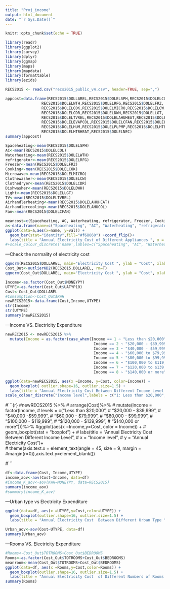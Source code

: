 ---
title: "Proj_income"
output: html_document
date: "`r Sys.Date()`"
---

```{r setup, include=FALSE}
knitr::opts_chunk$set(echo = TRUE)
```


```{r}
library(readr)
library(ggplot2)
library(survey)
library(dplyr)
library(ggmap)
library(maps)
library(mapdata)
library(formattable)
library(ezids)
```

```{r}
RECS2015 <- read.csv("recs2015_public_v4.csv", header=TRUE, sep=",")
```

```{r}
appcost=data.frame(RECS2015$DOLLAREL,RECS2015$DOLELSPH,RECS2015$DOLELCOL,
                RECS2015$DOLELWTH,RECS2015$DOLELRFG,RECS2015$DOLELFRZ,
                RECS2015$DOLELCOK,RECS2015$DOLELMICRO,RECS2015$DOLELCW,
                RECS2015$DOLELCDR,RECS2015$DOLELDWH,RECS2015$DOLELLGT,
                RECS2015$DOLELTVREL,RECS2015$DOLELAHUHEAT,RECS2015$DOLELAHUCOL,
                RECS2015$DOLELEVAPCOL,RECS2015$DOLELCFAN,RECS2015$DOLELDHUM,
                RECS2015$DOLELHUM,RECS2015$DOLELPLPMP,RECS2015$DOLELHTBPMP,
                RECS2015$DOLELHTBHEAT,RECS2015$DOLELNEC)
summary(appcost)
```
```{r}
Spaceheating<-mean(RECS2015$DOLELSPH)
AC<-mean(RECS2015$DOLELCOL)
Waterheating<-mean(RECS2015$DOLELWTH)
refrigerator<-mean(RECS2015$DOLELRFG)
Freezer<-mean(RECS2015$DOLELFRZ)
Cooking<-mean(RECS2015$DOLELCOK)
Microwave<-mean(RECS2015$DOLELMICRO)
Clothewasher<-mean(RECS2015$DOLELCW)
Clothedryer<-mean(RECS2015$DOLELCDR)
Dishwasher<-mean(RECS2015$DOLELDWH)
Light<-mean(RECS2015$DOLELLGT)
TV<-mean(RECS2015$DOLELTVREL)
Airhandlerheating<-mean(RECS2015$DOLELAHUHEAT)
Airhandlercooling<-mean(RECS2015$DOLELAHUCOL)
Fan<-mean(RECS2015$DOLELCFAN)

meancost=c(Spaceheating, AC, Waterheating, refrigerator, Freezer, Cooking, Microwave, Clothewasher, Clothedryer, Dishwasher, Light, TV, Fan)
a<-data.frame(name=c("Spaceheating", "AC", "Waterheating", "refrigerator", "Freezer", "Cooking", "Microwave", "Clothewasher", "Clothedryer","Dishwasher", "Light", "TV", "Fan"), val=meancost)
ggplot(data=a,aes(x=name, y=val)) + 
  geom_bar(stat="identity",fill="#f68060") +coord_flip()+
  labs(title = "Annual Electricity Cost of Different Appliances ", x = "Appliances",y = "Annual Electricity Cost")
#+scale_colour_discrete('name',lables=c("Spaceheating", "AC", "Waterheating", #"refrigerator", "Freezer", "Cooking", "Microwave", "Clothewasher", #"Clothedryer","Dishwasher", "Light", "TV"))
```


---Check the normality of electricity cost

```{r}
qqnorm(RECS2015$DOLLAREL, main="Electricity Cost ", ylab = "Cost", xlab= "")
Cost_Out<-outlierKD2(RECS2015,DOLLAREL, rm=T)
qqnorm(Cost_Out$DOLLAREL, main="Electricity Cost ", ylab = "Cost", xlab= "")
```

```{r}
Income<-as.factor(Cost_Out$MONEYPY)
UTYPE<-as.factor(Cost_Out$UATYP10)
Cost<-Cost_Out$DOLLAREL
#Comsumption<-Cost_Out$KWH
newRECS2015<-data.frame(Cost,Income,UTYPE)
str(Income)
str(UTYPE)
summary(newRECS2015)

```

---Income VS. Electricity Expenditure

```{r}
newREC2015 <- newRECS2015 %>%
  mutate(Income = as.factor(case_when(Income == 1 ~ "Less than $20,000",
                                       Income == 2 ~ "$20,000 - $39,999",
                                       Income == 3 ~ "$40,000 - $59,999",
                                       Income == 4 ~ "$60,000 to $79,999",
                                       Income == 5 ~ "$80,000 to $99,999",
                                       Income == 6 ~ "$100,000 to $119,999",
                                       Income == 7 ~ "$120,000 to $139,999",
                                       Income == 8 ~ "$140,000 or more")))

ggplot(data=newRECS2015, aes(x =Income, y=Cost, color=Income)) + 
  geom_boxplot( outlier.shape=16, outlier.size=1.5) +
  labs(title = "Annual Electricity Cost Between Different Income Level ", x = "Income level",y = "Annual Electricity Cost")+
scale_colour_discrete("Income level",labels = c("1: Less than $20,000","2: $20,000 - $39,999", "3: $40,000 - $59,999", "4: $60,000 - $79,999", "5: $80,000 - $99,999", "6: $100,000 - $119,999", "7: $120,000 - $139,999", "8: $140,000 or more" ))

```


#```{r}
#newRECS2015 %>%
#  arrange(Cost)%>%
#  mutate(Income = factor(Income, 
#                          levels = c("Less than $20,000",
#                                     "$20,000 - $39,999",
#                                     "$40,000 -$59,999",
#                                     "$60,000 - $79,999",
#                                     "$80,000 - $99,999", 
#                                     "$100,000 - $119,999", 
#                                     "$120,000 - $139,999",
#                                     "$140,000 or more")))%>%
#ggplot(aes(x =Income,y=Cost, color = Income)) + 
#  geom_boxplot(stat = "boxplot") +
#  labs(title = "Annual  Electricity Cost Between Different Income Level ", 
#       x = "Income level",
#       y = "Annual Electricity Cost")+  
#  theme(axis.text.x = element_text(angle = 45, size = 9, margin = #margin(r=0)),axis.text.y=element_blank())


#```

```{r}
df<-data.frame(Cost, Income,UTYPE)
income_aov<-aov(Cost~Income, data=df)
#income_K_aov<-aov(KWH~MONEYPY, data=RECS2015)
summary(income_aov)
#summary(income_K_aov)
```

---Urban type vs Electricity Expenditure
```{r}
ggplot(data=df, aes(x =UTYPE,y=Cost,color=UTYPE)) + 
  geom_boxplot(outlier.shape=16, outlier.size=1.5) +
  labs(title = "Annual Electricity Cost  Between Different Urban Type ", x = "Urban Type",y = "Annual Electricity Cost") + scale_colour_discrete("Urban Tpye",labels = c("C: Urban Cluster","R: Rural", "U: Urban Area" ))
```

```{r}

Urban_aov<-aov(Cost~UTYPE, data=df)
summary(Urban_aov)

```

---Rooms VS. Electricity Expenditure


```{r}
#Rooms<-Cost_Out$TOTROOMS+Cost_Out$BEDROOMS
Rooms<-as.factor(Cost_Out$TOTROOMS+Cost_Out$BEDROOMS)
meanroom<-mean(Cost_Out$TOTROOMS+Cost_Out$BEDROOMS)
ggplot(data=df, aes(x =Rooms,y=Cost,color=Rooms)) + 
  geom_boxplot(outlier.shape=16, outlier.size=1.5) +
  labs(title = "Annual Electricity Cost  of Different Numbers of Rooms ", x = "Numbers of Rooms",y = "Annual Electricity Cost")
summary(Rooms)
```


